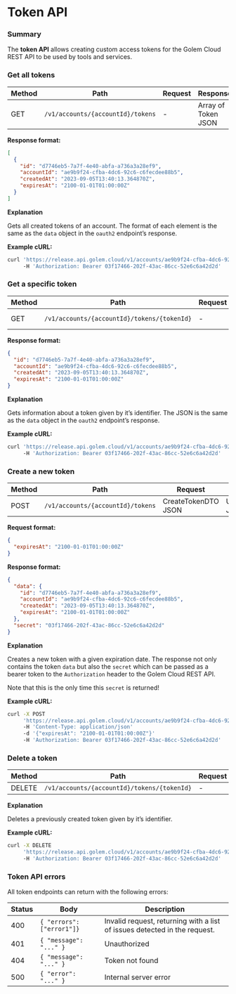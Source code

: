 # Token API

### Summary

The **token API** allows creating custom access tokens for the Golem Cloud REST API to be used by tools and services.

### Get all tokens

| Method | Path                              | Request | Response            |
| ------ | --------------------------------- | ------- | ------------------- |
| GET    | `/v1/accounts/{accountId}/tokens` | -       | Array of Token JSON |

**Response format:**

```json
[
  {
    "id": "d7746eb5-7a7f-4e40-abfa-a736a3a28ef9",
    "accountId": "ae9b9f24-cfba-4dc6-92c6-c6fecdee88b5",
    "createdAt": "2023-09-05T13:40:13.364870Z",
    "expiresAt": "2100-01-01T01:00:00Z"
  }
]
```

**Explanation**

Gets all created tokens of an account. The format of each element is the same as the `data` object in the `oauth2` endpoint’s response.

**Example cURL:**

```bash
curl 'https://release.api.golem.cloud/v1/accounts/ae9b9f24-cfba-4dc6-92c6-c6fecdee88b5/tokens'
     -H 'Authorization: Bearer 03f17466-202f-43ac-86cc-52e6c6a42d2d'
```

### Get a specific token

| Method | Path                                        | Request | Response   |
| ------ | ------------------------------------------- | ------- | ---------- |
| GET    | `/v1/accounts/{accountId}/tokens/{tokenId}` | -       | Token JSON |

**Response format:**

```json
{
  "id": "d7746eb5-7a7f-4e40-abfa-a736a3a28ef9",
  "accountId": "ae9b9f24-cfba-4dc6-92c6-c6fecdee88b5",
  "createdAt": "2023-09-05T13:40:13.364870Z",
  "expiresAt": "2100-01-01T01:00:00Z"
}
```

**Explanation**

Gets information about a token given by it’s identifier. The JSON is the same as the `data` object in the `oauth2` endpoint’s response.

**Example cURL:**

```bash
curl 'https://release.api.golem.cloud/v1/accounts/ae9b9f24-cfba-4dc6-92c6-c6fecdee88b5/tokens/d7746eb5-7a7f-4e40-abfa-a736a3a28ef9'
     -H 'Authorization: Bearer 03f17466-202f-43ac-86cc-52e6c6a42d2d'
```

### Create a new token

| Method | Path                              | Request             | Response         |
| ------ | --------------------------------- | ------------------- | ---------------- |
| POST   | `/v1/accounts/{accountId}/tokens` | CreateTokenDTO JSON | UnsafeToken JSON |

**Request format:**

```json
{
  "expiresAt": "2100-01-01T01:00:00Z"
}
```

**Response format:**

```json
{
  "data": {
    "id": "d7746eb5-7a7f-4e40-abfa-a736a3a28ef9",
    "accountId": "ae9b9f24-cfba-4dc6-92c6-c6fecdee88b5",
    "createdAt": "2023-09-05T13:40:13.364870Z",
    "expiresAt": "2100-01-01T01:00:00Z"
  },
  "secret": "03f17466-202f-43ac-86cc-52e6c6a42d2d"
}
```

**Explanation**

Creates a new token with a given expiration date. The response not only contains the token `data` but also the `secret` which can be passed as a bearer token to the `Authorization` header to the Golem Cloud REST API.

Note that this is the only time this `secret` is returned!

**Example cURL:**

```bash
curl -X POST
     'https://release.api.golem.cloud/v1/accounts/ae9b9f24-cfba-4dc6-92c6-c6fecdee88b5/tokens'
     -H 'Content-Type: application/json'
     -d '{"expiresAt": "2100-01-01T01:00:00Z"}'
     -H 'Authorization: Bearer 03f17466-202f-43ac-86cc-52e6c6a42d2d'
```

### Delete a token

| Method | Path                                        | Request | Response |
| ------ | ------------------------------------------- | ------- | -------- |
| DELETE | `/v1/accounts/{accountId}/tokens/{tokenId}` | -       | -        |

**Explanation**

Deletes a previously created token given by it’s identifier.

**Example cURL:**

```bash
curl -X DELETE
     'https://release.api.golem.cloud/v1/accounts/ae9b9f24-cfba-4dc6-92c6-c6fecdee88b5/tokens/d7746eb5-7a7f-4e40-abfa-a736a3a28ef9'
     -H 'Authorization: Bearer 03f17466-202f-43ac-86cc-52e6c6a42d2d'
```

### Token API errors

All token endpoints can return with the following errors:

| Status | Body                      | Description                                                               |
| ------ | ------------------------- | ------------------------------------------------------------------------- |
| 400    | `{ "errors": ["error1"]}` | Invalid request, returning with a list of issues detected in the request. |
| 401    | `{ "message": "..." }`    | Unauthorized                                                              |
| 404    | `{ "message": "..." }`    | Token not found                                                           |
| 500    | `{ "error": "..." }`      | Internal server error                                                     |

